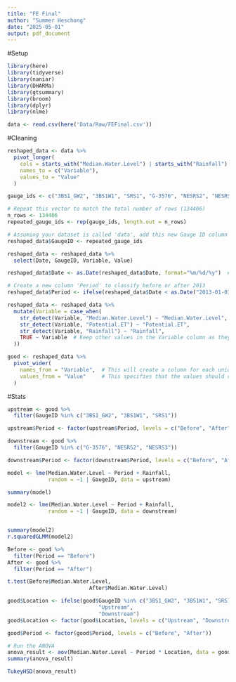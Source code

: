 ```yaml
---
title: "FE Final"
author: "Summer Heschong"
date: "2025-05-01"
output: pdf_document
---
```

#Setup
```r
library(here)
library(tidyverse)
library(naniar)
library(DHARMa)
library(gtsummary)
library(broom)
library(dplyr)
library(nlme)

data <- read.csv(here('Data/Raw/FEFinal.csv'))
```

#Cleaning
```r

reshaped_data <- data %>%
  pivot_longer(
    cols = starts_with("Median.Water.Level") | starts_with("Rainfall") | starts_with("Potential.ET"),
    names_to = c("Variable"),
    values_to = "Value"
  ) 

gauge_ids <- c("3BS1_GW2", "3BS1W1", "SRS1", "G-3576", "NESRS2", "NESRS3")

# Repeat this vector to match the total number of rows (134406)
n_rows <- 134406
repeated_gauge_ids <- rep(gauge_ids, length.out = n_rows)

# Assuming your dataset is called 'data', add this new Gauge ID column
reshaped_data$GaugeID <- repeated_gauge_ids 

reshaped_data <- reshaped_data %>%
  select(Date, GaugeID, Variable, Value)

reshaped_data$Date <- as.Date(reshaped_data$Date, format="%m/%d/%y")  # Adjust the format if needed

# Create a new column 'Period' to classify before or after 2013
reshaped_data$Period <- ifelse(reshaped_data$Date < as.Date("2013-01-01"), "Before", "After")

reshaped_data <- reshaped_data %>%
  mutate(Variable = case_when(
    str_detect(Variable, "Median.Water.Level") ~ "Median.Water.Level",
    str_detect(Variable, "Potential.ET") ~ "Potential.ET",
    str_detect(Variable, "Rainfall") ~ "Rainfall",
    TRUE ~ Variable  # Keep other values in the Variable column as they are
  ))

good <- reshaped_data %>%
  pivot_wider(
    names_from = "Variable",  # This will create a column for each unique variable
    values_from = "Value"     # This specifies that the values should come from the 'Value' column
  )

```
#Stats
```r
upstream <- good %>%
  filter(GaugeID %in% c("3BS1_GW2", "3BS1W1", "SRS1"))

upstream$Period <- factor(upstream$Period, levels = c("Before", "After"))

downstream <- good %>%
  filter(GaugeID %in% c("G-3576", "NESRS2", "NESRS3"))

downstream$Period <- factor(downstream$Period, levels = c("Before", "After"))

model <- lme(Median.Water.Level ~ Period + Rainfall,
             random = ~1 | GaugeID, data = upstream)

summary(model)

model2 <- lme(Median.Water.Level ~ Period + Rainfall,
             random = ~1 | GaugeID, data = downstream)


summary(model2)
r.squaredGLMM(model2)

Before <- good %>%
  filter(Period == "Before")
After <- good %>%
  filter(Period == "After")

t.test(Before$Median.Water.Level,
                          After$Median.Water.Level)

good$Location <- ifelse(good$GaugeID %in% c("3BS1_GW2", "3BS1W1", "SRS1"),
                             "Upstream",
                             "Downstream")
good$Location <- factor(good$Location, levels = c("Upstream", "Downstream"))

good$Period <- factor(good$Period, levels = c("Before", "After"))

# Run the ANOVA
anova_result <- aov(Median.Water.Level ~ Period * Location, data = good)
summary(anova_result)

TukeyHSD(anova_result)
```